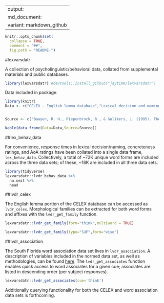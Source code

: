 
---
output:
  md_document:
    variant: markdown_github
---

```r
knitr::opts_chunk$set(
  collapse = TRUE,
  comment = "##",
  fig.path = "README-")
```

#lexvarsdatr

A collection of psycholinguistic/behavioral data, collated from supplemental materials and public databases. 

```r
library(lexvarsdatr) #devtools::install_github("jaytimm/lexvarsdatr")
```

Data included in package:
```r
library(knitr)
Data <- c("CELEX - English lemma database","Lexical decision and naming","Concreteness ratings","AoA ratings", "Word association")


Source <- c("Baayen, R. H., Piepenbrock, R., & Gulikers, L. (1995). The CELEX lexical database [webcelex]. *Philadelphia, PA: University of Pennsylvania, Linguistic Data Consortium*.", "Balota, D. A., Yap, M. J., Hutchison, K. A., Cortese, M. J., Kessler, B., Loftis, B., ... & Treiman, R. (2007). The English lexicon project. *Behavior research methods*, 39(3), 445-459.","Brysbaert, M., Warriner, A. B., & Kuperman, V. (2014). Concreteness ratings for 40 thousand generally known English word lemmas. *Behavior research methods*, 46(3), 904-911.","Kuperman, V., Stadthagen-Gonzalez, H., & Brysbaert, M. (2012). Age-of-acquisition ratings for 30,000 English words. *Behavior Research Methods*, 44(4), 978-990.","Nelson, D. L., McEvoy, C. L., & Schreiber, T. A. (2004). The University of South Florida free association, rhyme, and word fragment norms. *Behavior Research Methods, Instruments, & Computers*, 36(3), 402-407.")

kable(data.frame(Data=Data,Source=Source))
```



##lex_behav_data

For convenience, response times in lexical decision/naming, concreteness ratings, and AoA ratings have been collated into a single data frame, `lex_behav_data`.  Collectively, a total of ~72K unique word forms are included across the three data sets; of these, ~18K are included in all three data sets.  

```r
library(tidyverse)
lexvarsdatr::lvdr_behav_data %>%
  na.omit %>%
  head
```



##lvdr_celex

The English lemma portion of the CELEX database can be accessed as `lvdr_celex`.  Morphological families can be extracted for both word forms and affixes with the `lvdr_get_family` function.  
```r
lexvarsdatr::lvdr_get_family(form="think",multiword = TRUE)
```

```r
lexvarsdatr::lvdr_get_family(type="SUF",form="wise")
```


##lvdr_association

The South Florida word association data set lives in `lvdr_association`.  A description of variables included in the normed data set, as well as methodologies, can be found [here](http://w3.usf.edu/FreeAssociation/).  The `lvdr_get_associates` function enables quick access to word associates for a given cue; associates are listed in descending order (per subject responses).

```r
lexvarsdatr::lvdr_get_associates(cue='think')
```

Additionally querying functionality for both the CELEX and word association data sets is forthcoming.
